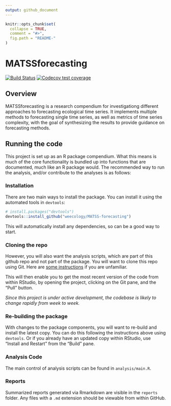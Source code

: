```yaml
---
output: github_document
---
```


<!-- README.md is generated from README.Rmd. Please edit that file -->

```r
knitr::opts_chunk$set(
  collapse = TRUE,
  comment = "#>",
  fig.path = "README-"
)
```

# MATSSforecasting

<!-- badges: start -->
[![Build Status](https://travis-ci.org/weecology/MATSS-forecasting.svg?branch=master)](https://travis-ci.org/weecology/MATSS-forecasting)
[![Codecov test coverage](https://codecov.io/gh/weecology/MATSS-forecasting/branch/master/graph/badge.svg)](https://codecov.io/gh/weecology/MATSS-forecasting?branch=master)
<!-- badges: end -->

## Overview

MATSSforecasting is a research compendium for investigationg different approaches to forecasting ecological time series. It implements multiple methods to forecasting single time series, as well as metrics of time series complexity, with the goal of synthesizing the results to provide guidance on forecasting methods.

## Running the code

This project is set up as an R package compendium. What this means is much of the core functionality is bundled up into functions that are documented, much like an R package would. The recommended way to run the analysis, and/or contribute to the analyses is as follows:

### Installation

There are two main ways to install the package. You can install it using the automated tools in `devtools`:

```r
# install.packages("devtools")
devtools::install_github("weecology/MATSS-forecasting")
```

This will automatically install any dependencies, so can be a good way to start.

### Cloning the repo

However, you will also want the analysis scripts, which are part of this github repo and not part of the package. You will want to clone this repo using Git. Here are [some instructions](https://happygitwithr.com/rstudio-git-github.html) if you are unfamiliar.

This will then enable you to get the most recent version of the code from within RStudio, by opening the project, clicking on the Git pane, and the "Pull" button.

*Since this project is under active development, the codebase is likely to change rapidly from week to week.*

### Re-building the package

With changes to the package components, you will want to re-build and install the latest copy. You can do this following the instructions above using `devtools`. Or if you already have an updated copy within RStudio, use "Install and Restart" from the "Build" pane.

### Analysis Code

The main control of analysis scripts can be found in `analysis/main.R`.

### Reports

Summarized reports generated via Rmarkdown are visible in the `reports` folder. Any files with a `.md` extension should be viewable from within GitHub.
